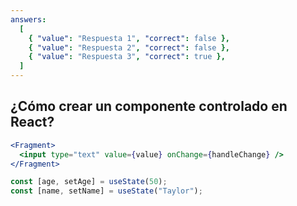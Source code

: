 ```yaml
---
answers:
  [
    { "value": "Respuesta 1", "correct": false },
    { "value": "Respuesta 2", "correct": false },
    { "value": "Respuesta 3", "correct": true },
  ]
---
```


## ¿Cómo crear un componente controlado en React?

```jsx {1,2}#a {3,4}#b title="TITLE" caption="CAPTION"
<Fragment>
  <input type="text" value={value} onChange={handleChange} />
</Fragment>
```

```js /age/#v /name/#v /setAge/#s /setName/#s /50/#i /"Taylor"/#i showLineNumbers
const [age, setAge] = useState(50);
const [name, setName] = useState("Taylor");
```
